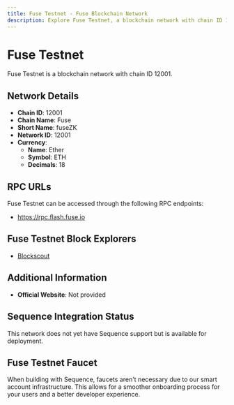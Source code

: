 ```yaml
--- 
title: Fuse Testnet - Fuse Blockchain Network
description: Explore Fuse Testnet, a blockchain network with chain ID 12001. Learn about its native currency, Ether, and how to interact with the network.
---
```


# Fuse Testnet

Fuse Testnet is a blockchain network with chain ID 12001.

## Network Details

- **Chain ID**: 12001
- **Chain Name**: Fuse
- **Short Name**: fuseZK
- **Network ID**: 12001
- **Currency**: 
  - **Name**: Ether
  - **Symbol**: ETH
  - **Decimals**: 18

## RPC URLs

Fuse Testnet can be accessed through the following RPC endpoints:

- https://rpc.flash.fuse.io

## Fuse Testnet Block Explorers

- [Blockscout](https://explorer.flash.fuse.io)

## Additional Information

- **Official Website**: Not provided

## Sequence Integration Status

This network does not yet have Sequence support but is available for deployment.

## Fuse Testnet Faucet

When building with Sequence, faucets aren't necessary due to our smart account infrastructure. This allows for a smoother onboarding process for your users and a better developer experience.
